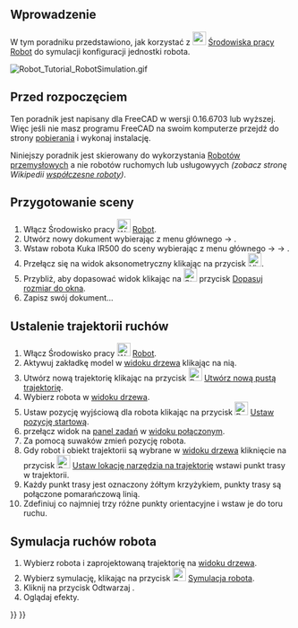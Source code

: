 <languages/>
{{TutorialInfo/pl
|Topic= Środowisko pracy Robot
|Level= początkujący
|Time= dowolny
|Author=r-frank
|FCVersion=0.16.6703
|Files=nie dołączono
}}

==Wprowadzenie==
W tym poradniku przedstawiono, jak korzystać z [[Image: Workbench_Robot.svg|24px]] [[Robot_Workbench/pl|Środowiska pracy Robot]] do symulacji konfiguracji jednostki robota.

[[Image:Robot_Tutorial_RobotSimulation.gif]]
{{Caption|Efekt końcowy tego poradnika.}}

==Przed rozpoczęciem==
Ten poradnik jest napisany dla FreeCAD w wersji 0.16.6703 lub wyższej. Więc jeśli nie masz programu FreeCAD na swoim 
komputerze przejdź do strony [[Download|pobierania]] i wykonaj instalację. 

<div class="mw-translate-fuzzy">
Niniejszy poradnik jest skierowany do wykorzystania [http://en.wikipedia.org/wiki/Industrial_robot Robotów przemysłowych]
a nie robotów ruchomych lub usługowyych ''(zobacz stronę Wikipedii [http://en.wikipedia.org/wiki/Robot#Modern_robots współczesne roboty])''.
</div>

==Przygotowanie sceny==
#Włącz Środowisko pracy [[Image:Workbench_Robot.svg|24px]] [[Robot_Workbench/pl|Robot]].
#Utwórz nowy dokument wybierając z menu głównego {{Button|Plik}} → {{Button|Nowy}}.
#Wstaw robota Kuka IR500 do sceny wybierając z menu głównego {{Button|Robot}} → {{Button|Wstaw roboty}} → {{Button|Kuka IR500}}.
#Przełącz się na widok aksonometryczny klikając na przycisk [[Image:View-axometric.svg|24px]].
#Przybliż, aby dopasować widok klikając na [[Image:Std_ViewFitAll.svg|24px]] przycisk [[Std ViewFitAll|Dopasuj rozmiar do okna]].
#Zapisz swój dokument...

==Ustalenie trajektorii ruchów==
#Włącz Środowisko pracy [[Image:Workbench_Robot.svg|24px]] [[Robot Workbench/pl|Robot]].
#Aktywuj zakładkę model w [[tree view/pl|widoku drzewa]] klikając na nią.
#Utwórz nową trajektorię klikając na przycisk [[Image:Robot_CreateTrajectory.svg|24px]] [[Robot CreateTrajectory|Utwórz nową pustą trajektorię]].
#Wybierz robota w [[tree view/pl|widoku drzewa]].
#Ustaw pozycję wyjściową dla robota klikając na przycisk [[Image:Robot_SetHomePos.svg|24px]] [[Robot SetHomePos|Ustaw pozycję startową]].
#przełącz widok na [[Task Panel|panel zadań]] w [[Combo_view/pl|widoku połączonym]].
#Za pomocą suwaków zmień pozycję robota.
#Gdy robot i obiekt trajektorii są wybrane w [[tree view/pl|widoku drzewa]] kliknięcie na przycisk [[Image:Robot_InsertWaypoint.svg|24px]] [[Robot InsertWaypoint|Ustaw lokację narzędzia na trajektorię]] wstawi punkt trasy w trajektorii.
#Każdy punkt trasy jest oznaczony żółtym krzyżykiem, punkty trasy są połączone pomarańczową linią.
#Zdefiniuj co najmniej trzy różne punkty orientacyjne i wstaw je do toru ruchu.

==Symulacja ruchów robota==
#Wybierz robota i zaprojektowaną trajektorię na [[tree view/pl|widoku drzewa]].
#Wybierz symulację, klikając na przycisk [[Image:Robot_Simulate.svg|24px]] [[Robot Simulate|Symulacja robota]].
#Kliknij na przycisk Odtwarzaj {{KEY| &#9654;}}.
#Oglądaj efekty.

{{Robot Tools navi{{#translation:}}}}
{{Userdocnavi{{#translation:}}}}